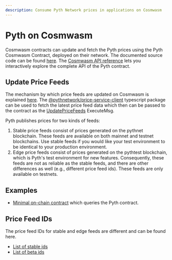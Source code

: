 ```yaml
---
description: Consume Pyth Network prices in applications on Cosmwasm
---
```


# Pyth on Cosmwasm

Cosmwasm contracts can update and fetch the Pyth prices using the Pyth Cosmwasm Contract, deployed on their network.
The documented source code can be found [here](https://github.com/pyth-network/pyth-crosschain/tree/main/target_chains/cosmwasm/contracts/pyth).
The [Cosmwasm API reference](../../cosmwasm) lets you interactively explore the complete API of the Pyth contract.

## Update Price Feeds

The mechanism by which price feeds are updated on Cosmwasm is explained [here](./pull-updates.md). The [@pythnetwork/price-service-client](https://github.com/pyth-network/pyth-crosschain/tree/main/price_service/client/js) typescript package can be used to fetch the latest price feed data which then can be passed to the contract as the [UpdatePriceFeeds](../../cosmwasm/execute-update-price-feeds) ExecuteMsg.

Pyth publishes prices for two kinds of feeds:

1. Stable price feeds consist of prices generated on the pythnet blockchain. These feeds are available on both mainnet and testnet blockchains. Use stable feeds if you would like your test environment to be identical to your production environment.
2. Edge price feeds consist of prices generated on the pythtest blockchain, which is Pyth's test environment for new features. Consequently, these feeds are not as reliable as the stable feeds, and there are other differences as well (e.g., different price feed ids). These feeds are only available on testnets.

## Examples

- [Minimal on-chain contract](https://github.com/pyth-network/pyth-crosschain/blob/main/target_chains/cosmwasm/examples/cw-contract) which queries the Pyth contract.

## Price Feed IDs

The price feed IDs for stable and edge feeds are different and can be found here.

- [List of stable ids](https://pyth.network/developers/price-feed-ids#cosmwasm-stable)
- [List of beta ids](https://pyth.network/developers/price-feed-ids#cosmwasm-edge)
